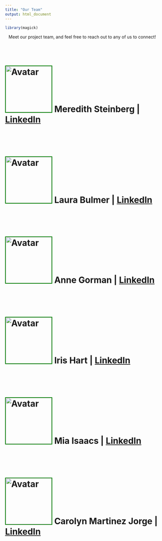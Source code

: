 ```yaml
---
title: "Our Team"
output: html_document
---
```


```r
library(magick)
```

<div style="text-align: center;">
Meet our project team, and feel free to reach out to any of us to connect!
</div>
<br>

<div style="display: grid; justify-items: start;">

# <img src="images/ms_dsimage.jpg" alt="Avatar" width="150" height="150" style="border:2px solid green"> Meredith Steinberg | [LinkedIn](https://www.linkedin.com/in/meredith-steinberg/)

<br>

# <img src="images/lb_dsimage.jpeg" alt="Avatar" width="150" height="150" style="border:2px solid green"> Laura Bulmer | [LinkedIn](https://www.linkedin.com/in/laura-bulmer-935ab4171/)

<br>

# <img src="images/placeholder_headshot.jpg" alt="Avatar" width="150" height="150" style="border:2px solid green"> Anne Gorman | [LinkedIn](https://www.linkedin.com/in/annie-gorman-216a47257/)

<br>

# <img src="images/placeholder_headshot.jpg" alt="Avatar" width="150" height="150" style="border:2px solid green"> Iris Hart | [LinkedIn](https://www.linkedin.com/in/irishart/)

<br>

# <img src="images/mi_dsimage.jpg" alt="Avatar" width="150" height="150" style="border:2px solid green"> Mia Isaacs | [LinkedIn](https://www.linkedin.com/in/miaisaacs/)

<br>

# <img src="images/placeholder_headshot.jpg" alt="Avatar" width="150" height="150" style="border:2px solid green"> Carolyn Martinez Jorge | [LinkedIn](https://www.linkedin.com/in/carolyn-martinez12/)

</div>